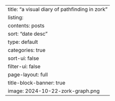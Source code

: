 ---
title: "a visual diary of pathfinding in zork"
listing:
  contents: posts
  sort: "date desc"
  type: default
  categories: true
  sort-ui: false
  filter-ui: false
page-layout: full
title-block-banner: true
image: 2024-10-22-zork-graph.png
---